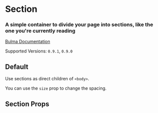 

<Meta title="Layout/Section" component={Section} />

# Section

### A simple container to divide your page into **sections**, like the one you're currently reading

[Bulma Documentation](https://bulma.io/documentation/layout/section/)

Supported Versions: `0.9.1`, `0.9.0`

## Default

Use sections as direct children of `<body>`.

<Canvas>
  <Story name="Default">
    <Section>
      <Container>
        <Title size="1">Section</Title>
        <Title size="2" subtitle>
          A simple container to divide your page into <strong>sections</strong>.
        </Title>
      </Container>
    </Section>
  </Story>
</Canvas>

You can use the `size` prop to change the spacing.

<Canvas>
  <Story name="Medium">
    <Section size="medium">
      <Container>
        <Title size="1">Medium Section</Title>
        <Title size="2" subtitle>
          A simple container to divide your page into <strong>sections</strong>.
        </Title>
      </Container>
    </Section>
  </Story>
</Canvas>

<Canvas>
  <Story name="Large">
    <Section size="large">
      <Container>
        <Title size="1">Large Section</Title>
        <Title size="2" subtitle>
          A simple container to divide your page into <strong>sections</strong>.
        </Title>
      </Container>
    </Section>
  </Story>
</Canvas>

## Section Props

<ArgsTable of={Section} />
